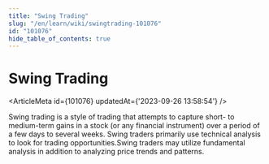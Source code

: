 ```yaml
---
title: "Swing Trading"
slug: "/en/learn/wiki/swingtrading-101076"
id: "101076"
hide_table_of_contents: true
---
```



# Swing Trading

<ArticleMeta id={101076} updatedAt={'2023-09-26 13:58:54'} />
<div className='border-solid border-b border-t-0 my-4 border-[var(--ifm-color-gray-300)]' />

Swing trading is a style of trading that attempts to capture short- to medium-term gains in a stock (or any financial instrument) over a period of a few days to several weeks. Swing traders primarily use technical analysis to look for trading opportunities.Swing traders may utilize fundamental analysis in addition to analyzing price trends and patterns.
